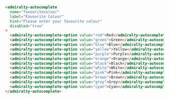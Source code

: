 ```html
<admiralty-autocomplete
  name="favouritecolour"
  label="Favourite Colour"
  hint="Please enter your favourite colour"
  disabled="true"
>
  <admiralty-autocomplete-option value="red">Red</admiralty-autocomplete-option>
  <admiralty-autocomplete-option value="green">Green</admiralty-autocomplete-option>
  <admiralty-autocomplete-option value="blue">Blue</admiralty-autocomplete-option>
  <admiralty-autocomplete-option value="yellow">Yellow</admiralty-autocomplete-option>
  <admiralty-autocomplete-option value="purple">Purple</admiralty-autocomplete-option>
  <admiralty-autocomplete-option value="orange">Orange</admiralty-autocomplete-option>
  <admiralty-autocomplete-option value="black">Black</admiralty-autocomplete-option>
  <admiralty-autocomplete-option value="white">White</admiralty-autocomplete-option>
  <admiralty-autocomplete-option value="pink">Pink</admiralty-autocomplete-option>
  <admiralty-autocomplete-option value="brown">Brown</admiralty-autocomplete-option>
  <admiralty-autocomplete-option value="grey">Grey</admiralty-autocomplete-option>
  <admiralty-autocomplete-option value="cyan">Cyan</admiralty-autocomplete-option>
</admiralty-autocomplete>
```

